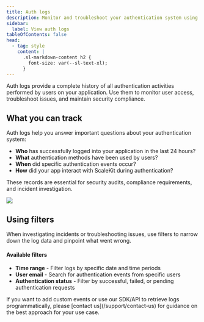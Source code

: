 ```yaml
---
title: Auth logs
description: Monitor and troubleshoot your authentication system using comprehensive auth logs.
sidebar:
  label: View auth logs
tableOfContents: false
head:
  - tag: style
    content: |
      .sl-markdown-content h2 {
        font-size: var(--sl-text-xl);
      }
---
```



Auth logs provide a complete history of all authentication activities performed by users on your application. Use them to monitor user access, troubleshoot issues, and maintain security compliance.

## What you can track

Auth logs help you answer important questions about your authentication system:

- **Who** has successfully logged into your application in the last 24 hours?
- **What** authentication methods have been used by users?
- **When** did specific authentication events occur?
- **How** did your app interact with ScaleKit during authentication?

These records are essential for security audits, compliance requirements, and incident investigation.

![](@/assets/docs/guides/auth-logs/2.png)

## Using filters

When investigating incidents or troubleshooting issues, use filters to narrow down the log data and pinpoint what went wrong.

#### Available filters

- **Time range** - Filter logs by specific date and time periods
- **User email** - Search for authentication events from specific users
- **Authentication status** - Filter by successful, failed, or pending authentication requests



<Aside type="note" title="Need custom events or API access?">
If you want to add custom events or use our SDK/API to retrieve logs programmatically, please [contact us](/support/contact-us) for guidance on the best approach for your use case.
</Aside>